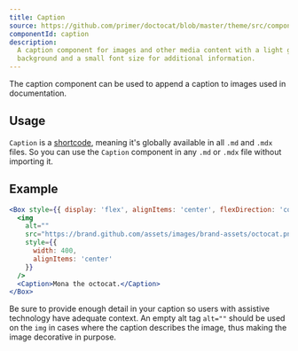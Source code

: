 ```yaml
---
title: Caption
source: https://github.com/primer/doctocat/blob/master/theme/src/components/caption.js
componentId: caption
description:
  A caption component for images and other media content with a light gray
  background and a small font size for additional information.
---
```



The caption component can be used to append a caption to images used in
documentation.

## Usage

`Caption` is a [shortcode](https://mdxjs.com/blog/shortcodes), meaning it's
globally available in all `.md` and `.mdx` files. So you can use the `Caption`
component in any `.md` or `.mdx` file without importing it.

## Example

```jsx live
<Box style={{ display: 'flex', alignItems: 'center', flexDirection: 'column' }}>
  <img
    alt=""
    src="https://brand.github.com/assets/images/brand-assets/octocat.png"
    style={{
      width: 400,
      alignItems: 'center'
    }}
  />
  <Caption>Mona the octocat.</Caption>
</Box>
```

<Note variant="warning">

Be sure to provide enough detail in your caption so users with assistive
technology have adequate context. An empty alt tag `alt=""` should be used on
the `img` in cases where the caption describes the image, thus making the image
decorative in purpose.

</Note>
